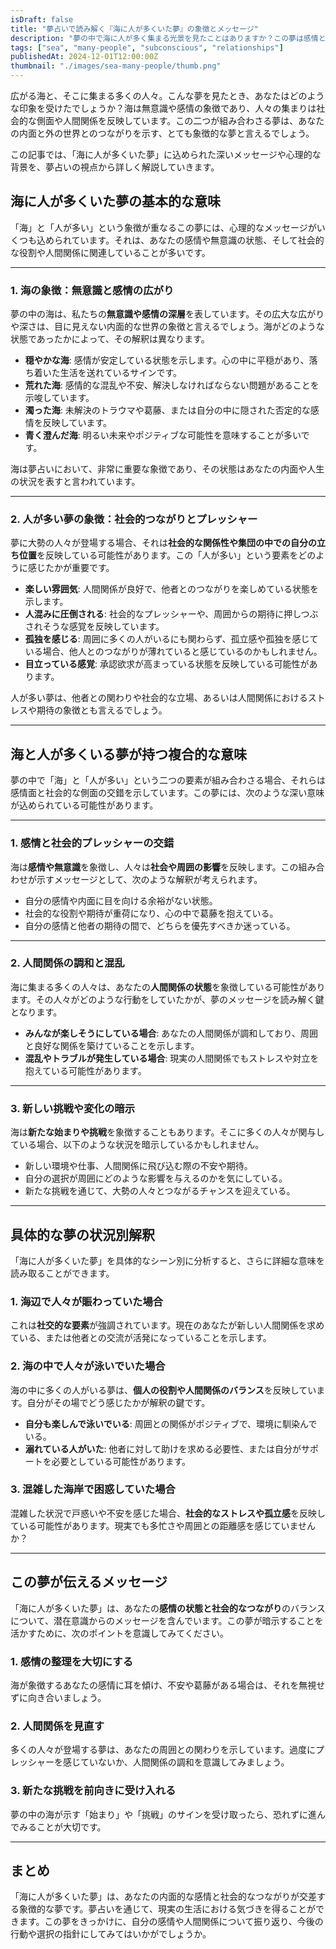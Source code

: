 ```yaml
---
isDraft: false
title: "夢占いで読み解く『海に人が多くいた夢』の象徴とメッセージ"
description: "夢の中で海に人が多く集まる光景を見たことはありますか？この夢は感情と社会的つながりを反映する特別なメッセージを秘めています。その深層的な意味について詳しく解説します。"
tags: ["sea", "many-people", "subconscious", "relationships"]
publishedAt: 2024-12-01T12:00:00Z
thumbnail: "./images/sea-many-people/thumb.png"
---
```


広がる海と、そこに集まる多くの人々。こんな夢を見たとき、あなたはどのような印象を受けたでしょうか？海は無意識や感情の象徴であり、人々の集まりは社会的な側面や人間関係を反映しています。この二つが組み合わさる夢は、あなたの内面と外の世界とのつながりを示す、とても象徴的な夢と言えるでしょう。

この記事では、「海に人が多くいた夢」に込められた深いメッセージや心理的な背景を、夢占いの視点から詳しく解説していきます。

<TableOfContents />

## 海に人が多くいた夢の基本的な意味

「海」と「人が多い」という象徴が重なるこの夢には、心理的なメッセージがいくつも込められています。それは、あなたの感情や無意識の状態、そして社会的な役割や人間関係に関連していることが多いです。

---

### 1. 海の象徴：無意識と感情の広がり

夢の中の海は、私たちの<strong>無意識や感情の深層</strong>を表しています。その広大な広がりや深さは、目に見えない内面的な世界の象徴と言えるでしょう。海がどのような状態であったかによって、その解釈は異なります。

- <strong>穏やかな海</strong>:
  感情が安定している状態を示します。心の中に平穏があり、落ち着いた生活を送れているサインです。
- <strong>荒れた海</strong>: 感情的な混乱や不安、解決しなければならない問題があることを示唆しています。
- <strong>濁った海</strong>: 未解決のトラウマや葛藤、または自分の中に隠された否定的な感情を反映しています。
- <strong>青く澄んだ海</strong>: 明るい未来やポジティブな可能性を意味することが多いです。

海は夢占いにおいて、非常に重要な象徴であり、その状態はあなたの内面や人生の状況を表すと言われています。

---

### 2. 人が多い夢の象徴：社会的つながりとプレッシャー

夢に大勢の人々が登場する場合、それは<strong>社会的な関係性や集団の中での自分の立ち位置</strong>を反映している可能性があります。この「人が多い」という要素をどのように感じたかが重要です。

- <strong>楽しい雰囲気</strong>: 人間関係が良好で、他者とのつながりを楽しめている状態を示します。
- <strong>人混みに圧倒される</strong>: 社会的なプレッシャーや、周囲からの期待に押しつぶされそうな感覚を反映しています。
- <strong>孤独を感じる</strong>:
  周囲に多くの人がいるにも関わらず、孤立感や孤独を感じている場合、他人とのつながりが薄れていると感じているのかもしれません。
- <strong>目立っている感覚</strong>: 承認欲求が高まっている状態を反映している可能性があります。

人が多い夢は、他者との関わりや社会的な立場、あるいは人間関係におけるストレスや期待の象徴とも言えるでしょう。

---

## 海と人が多くいる夢が持つ複合的な意味

夢の中で「海」と「人が多い」という二つの要素が組み合わさる場合、それらは感情面と社会的な側面の交錯を示しています。この夢には、次のような深い意味が込められている可能性があります。

---

### 1. 感情と社会的プレッシャーの交錯

海は<strong>感情や無意識</strong>を象徴し、人々は<strong>社会や周囲の影響</strong>を反映します。この組み合わせが示すメッセージとして、次のような解釈が考えられます。

- 自分の感情や内面に目を向ける余裕がない状態。
- 社会的な役割や期待が重荷になり、心の中で葛藤を抱えている。
- 自分の感情と他者の期待の間で、どちらを優先すべきか迷っている。

---

### 2. 人間関係の調和と混乱

海に集まる多くの人々は、あなたの<strong>人間関係の状態</strong>を象徴している可能性があります。その人々がどのような行動をしていたかが、夢のメッセージを読み解く鍵となります。

- <strong>みんなが楽しそうにしている場合</strong>:
  あなたの人間関係が調和しており、周囲と良好な関係を築けていることを示します。
- <strong>混乱やトラブルが発生している場合</strong>: 現実の人間関係でもストレスや対立を抱えている可能性があります。

---

### 3. 新しい挑戦や変化の暗示

海は<strong>新たな始まりや挑戦</strong>を象徴することもあります。そこに多くの人々が関与している場合、以下のような状況を暗示しているかもしれません。

- 新しい環境や仕事、人間関係に飛び込む際の不安や期待。
- 自分の選択が周囲にどのような影響を与えるのかを気にしている。
- 新たな挑戦を通じて、大勢の人々とつながるチャンスを迎えている。

---

## 具体的な夢の状況別解釈

「海に人が多くいた夢」を具体的なシーン別に分析すると、さらに詳細な意味を読み取ることができます。

### 1. 海辺で人々が賑わっていた場合

これは<strong>社交的な要素</strong>が強調されています。現在のあなたが新しい人間関係を求めている、または他者との交流が活発になっていることを示します。

### 2. 海の中で人々が泳いでいた場合

海の中に多くの人がいる夢は、<strong>個人の役割や人間関係のバランス</strong>を反映しています。自分がその場でどう感じたかが解釈の鍵です。

- <strong>自分も楽しんで泳いでいる</strong>: 周囲との関係がポジティブで、環境に馴染んでいる。
- <strong>溺れている人がいた</strong>:
  他者に対して助けを求める必要性、または自分がサポートを必要としている可能性があります。

### 3. 混雑した海岸で困惑していた場合

混雑した状況で戸惑いや不安を感じた場合、<strong>社会的なストレスや孤立感</strong>を反映している可能性があります。現実でも多忙さや周囲との距離感を感じていませんか？

---

## この夢が伝えるメッセージ

「海に人が多くいた夢」は、あなたの<strong>感情の状態と社会的なつながり</strong>のバランスについて、潜在意識からのメッセージを含んでいます。この夢が暗示することを活かすために、次のポイントを意識してみてください。

### 1. 感情の整理を大切にする

海が象徴するあなたの感情に耳を傾け、不安や葛藤がある場合は、それを無視せずに向き合いましょう。

### 2. 人間関係を見直す

多くの人々が登場する夢は、あなたの周囲との関わりを示しています。過度にプレッシャーを感じていないか、人間関係の調和を意識してみましょう。

### 3. 新たな挑戦を前向きに受け入れる

夢の中の海が示す「始まり」や「挑戦」のサインを受け取ったら、恐れずに進んでみることが大切です。

---

## まとめ

「海に人が多くいた夢」は、あなたの内面的な感情と社会的なつながりが交差する象徴的な夢です。夢占いを通じて、現実の生活における気づきを得ることができます。この夢をきっかけに、自分の感情や人間関係について振り返り、今後の行動や選択の指針にしてみてはいかがでしょうか。
